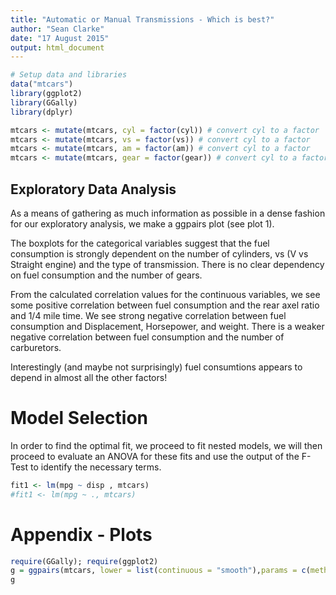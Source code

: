 ```yaml
---
title: "Automatic or Manual Transmissions - Which is best?"
author: "Sean Clarke"
date: "17 August 2015"
output: html_document
---
```


```r
# Setup data and libraries
data("mtcars")
library(ggplot2)
library(GGally)
library(dplyr)

mtcars <- mutate(mtcars, cyl = factor(cyl)) # convert cyl to a factor
mtcars <- mutate(mtcars, vs = factor(vs)) # convert cyl to a factor
mtcars <- mutate(mtcars, am = factor(am)) # convert cyl to a factor
mtcars <- mutate(mtcars, gear = factor(gear)) # convert cyl to a factor
```

## Exploratory Data Analysis

As a means of gathering as much information as possible in a dense fashion for our exploratory analysis, we make a ggpairs plot (see plot 1). 

The boxplots for the categorical variables suggest that the fuel consumption is strongly dependent on the number of cylinders, vs (V vs Straight engine) and the type of transmission. There is no clear dependency on fuel consumption and the number of gears.

From the calculated correlation values for the continuous variables, we see some positive correlation between fuel consumption and the rear axel ratio and 1/4 mile time. We see strong negative correlation between fuel consumption and Displacement, Horsepower, and weight. There is a weaker negative correlation between fuel consumption and the number of carburetors.

Interestingly (and maybe not surprisingly) fuel consumtions appears to depend in almost all the other factors!

# Model Selection

In order to find the optimal fit, we proceed to fit nested models, we will then proceed to evaluate an ANOVA for these fits and use the output of the F-Test to identify the necessary terms.

```r
fit1 <- lm(mpg ~ disp , mtcars)
#fit1 <- lm(mpg ~ ., mtcars)
```

# Appendix - Plots

```r
require(GGally); require(ggplot2)
g = ggpairs(mtcars, lower = list(continuous = "smooth"),params = c(method = "loess"), title="Plot 1 - ggpairs plot for mtcars dataset to investigate dependencies")
g
```


